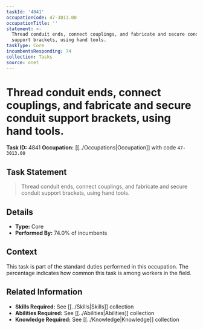 ```yaml
---
taskId: '4841'
occupationCode: 47-3013.00
occupationTitle: ''
statement: >-
  Thread conduit ends, connect couplings, and fabricate and secure conduit
  support brackets, using hand tools.
taskType: Core
incumbentsResponding: 74
collection: Tasks
source: onet
---
```

# Thread conduit ends, connect couplings, and fabricate and secure conduit support brackets, using hand tools.

**Task ID:** 4841
**Occupation:** [[../Occupations|Occupation]] with code `47-3013.00`

## Task Statement

> Thread conduit ends, connect couplings, and fabricate and secure conduit support brackets, using hand tools.

## Details

- **Type:** Core
- **Performed By:** 74.0% of incumbents

## Context

This task is part of the standard duties performed in this occupation. The percentage indicates how common this task is among workers in the field.

## Related Information

- **Skills Required:** See [[../Skills|Skills]] collection
- **Abilities Required:** See [[../Abilities|Abilities]] collection
- **Knowledge Required:** See [[../Knowledge|Knowledge]] collection
